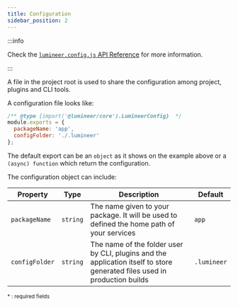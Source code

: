 ```yaml
---
title: Configuration
sidebar_position: 2
---
```


:::info

Check the [`lumineer.config.js` API Reference](#) for more information.

:::

A file in the project root is used to share the configuration among project, plugins and CLI tools.

A configuration file looks like:

```javascript title="lumineer.config.js"
/** @type {import('@lumineer/core').LumineerConfig}  */
module.exports = {
  packageName: 'app',
  configFolder: './.lumineer'
};
```

The default export can be an `object` as it shows on the example above or a `(async) function` which return the configuration.

The configuration object can include:

| Property | Type | Description | Default |
| ------------------------- | ---- | ----------- | ------- |
| `packageName` | `string` |The name given to your package. It will be used to defined the home path of your services | `app`|
| `configFolder` | `string` | The name of the folder user by CLI, plugins and the application itself to store generated files used in production builds | `.lumineer` |

<small>* : required fields</small>
